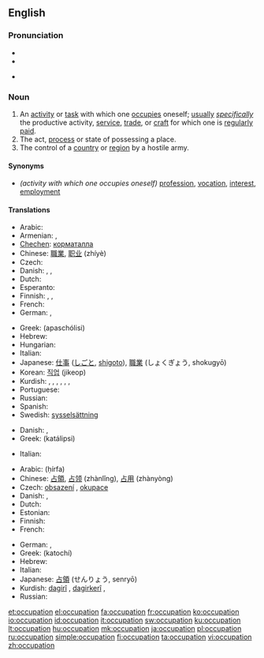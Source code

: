 ==English==

===Pronunciation===
* {{IPA|/ɑkjupe(ɪ)ʃən/}}
* {{audio|en-us-occupation.ogg|Audio (US)}}

* {{rhymes|eɪʃǝn}}

===Noun===
{{en-noun}}

# An [[activity]] or [[task]] with which one [[occupies]] oneself; [[usually]] ''[[specifically]]'' the productive activity, [[service]], [[trade]], or [[craft]] for which one is [[regularly]] [[paid]].
# The act, [[process]] or state of possessing a place.
# The control of a [[country]] or [[region]] by a hostile army.

====Synonyms====
* ''(activity with which one occupies oneself)'' [[profession]], [[vocation]], [[interest]], [[employment]]

====Translations====
{{trans-top|activity or task with which one occupies oneself}}
* Arabic: {{Arab|[[وظيفة]]}} {{IPAchar|(waʐīfa)}} {{f}}
* Armenian: {{t|hy|զբաղմունք|tr=zbaġmunk’}},  {{qualifier|regularly paid}} {{t-|hy|աշխատանք|tr=ašxatank’}}
* [[Chechen]]: [[корматалла]]
* Chinese: [[職業]], [[职业]] (zhíyè)
* Czech: {{t+|cs|zaměstnání|n}}
* Danish: {{t+|da|arbejde|n}},  {{t|da|beskæftigelse|c}},  {{t-|da|erhverv|n}}
* Dutch: {{t+|nl|bezigheid|f}}
* Esperanto: {{t-|eo|okupo|xs=Esperanto}}
* Finnish: {{t+|fi|ammatti}}, {{t+|fi|työ}}, {{t-|fi|ajanviete}}
* French: {{t+|fr|occupation|f}}
* German: {{t+|de|Beschäftigung|f}}, {{t+|de|Beruf|m}}
{{trans-mid}}
* Greek: {{t+|el|απασχόληση|f}} (apaschólisi)
* Hebrew: {{he-translation|תעסוקה|ta'asuka}}
* Hungarian: {{t+|hu|foglalkozás}}
* Italian: {{t+|it|occupazione|f}}
* Japanese: [[仕事]] ([[しごと]], [[shigoto]]), [[職業]] (しょくぎょう, shokugyō)
* Korean: [[직업]] (jikeop)
* Kurdish: {{t+|ku|pîşe}}, {{t+|ku|meslek}}, {{t+|ku|mihne}}, {{t+|ku|hokar}}, {{t+|ku|kariyer}}, {{t+|ku|profesyon}}, {{t-|ku|پیشه‌|sc=ku-Arab}}
* Portuguese: {{t+|pt|ocupação|f}}
* Russian: {{t+|ru|занятие|n|tr=zanjátije}}
* Spanish: {{t-|es|ocupación|m}}
* Swedish: [[sysselsättning]] {{c}}
{{trans-bottom}}

{{trans-top|act, process or state of possessing a place}}
* Danish: {{t|da|besættelse|c}},  {{t|da|okkupation|c}}
* Greek: {{t|el|κατάληψη|f}} (katálipsi)
{{trans-mid}}
* Italian: {{t+|it|occupazione|f}}
{{trans-bottom}}

{{trans-top|situation where a country or region is occupied}}
* Arabic: {{Arab|[[حرفة]]}} (ḥírfa) {{f}}
* Chinese: [[占領]], [[占领]] (zhànlǐng), [[占用]] (zhànyòng)
* Czech: [[obsazení]] {{n}}, [[okupace]] {{f}}
* Danish: {{t|da|besættelse|c}},  {{t|da|okkupation|c}}
* Dutch: {{t+|nl|bezetting}}
* Estonian: {{t|et|okupatsioon}}
* Finnish: {{t-|fi|miehitys}}
* French: {{t+|fr|occupation|f}}
{{trans-mid}}
* German: {{t-|de|Besetzung|f}}, {{t+|de|Okkupation|f}}
* Greek: {{t|el|κατοχή|f}} (katochí)
* Hebrew: {{he-translation|כיבוש|kibush}}
* Italian: {{t+|it|occupazione|f}}
* Japanese: [[占領]] (せんりょう, senryō)
* Kurdish: [[dagirî]] {{f}}, [[dagirkerî]] {{f}}, {{ku-Arab|[[داگیری]]}}
* Russian: {{t+|ru|оккупация|f|tr=okkupátsija}}
{{trans-bottom}}

[[et:occupation]]
[[el:occupation]]
[[fa:occupation]]
[[fr:occupation]]
[[ko:occupation]]
[[io:occupation]]
[[id:occupation]]
[[it:occupation]]
[[sw:occupation]]
[[ku:occupation]]
[[lt:occupation]]
[[hu:occupation]]
[[mk:occupation]]
[[ja:occupation]]
[[pl:occupation]]
[[ru:occupation]]
[[simple:occupation]]
[[fi:occupation]]
[[ta:occupation]]
[[vi:occupation]]
[[zh:occupation]]